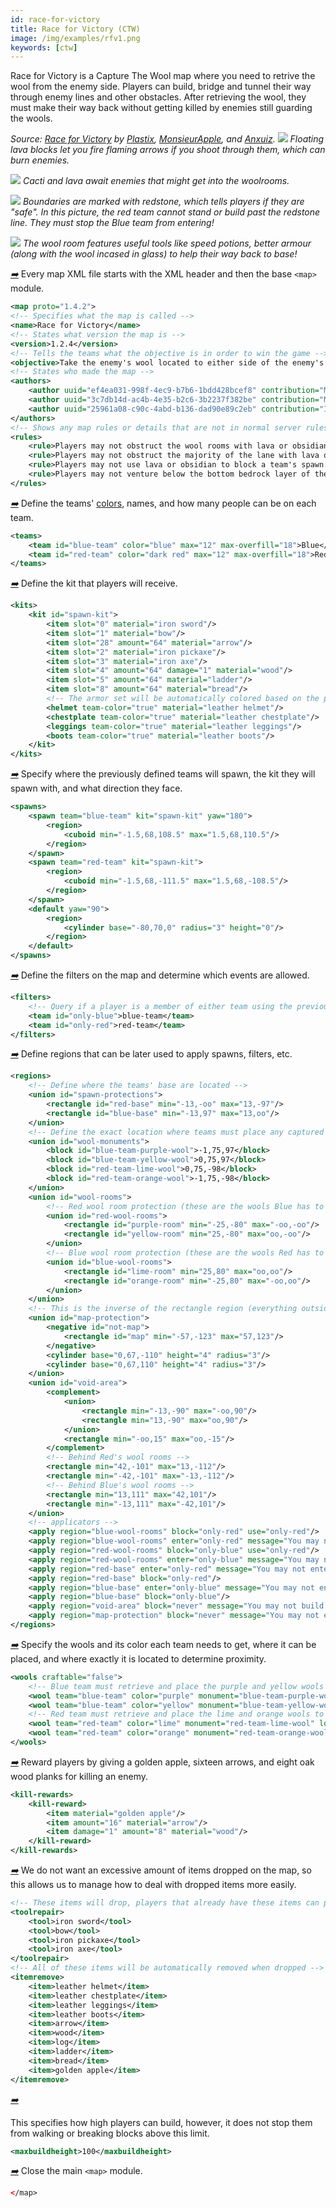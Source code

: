 ```yaml
---
id: race-for-victory
title: Race for Victory (CTW)
image: /img/examples/rfv1.png
keywords: [ctw]
---
```


Race for Victory is a Capture The Wool map where you need to retrive the wool from the enemy side.
Players can build, bridge and tunnel their way through enemy lines and other obstacles.
After retrieving the wool, they must make their way back without getting killed by enemies still guarding the
wools.

_Source: [Race for Victory](https://github.com/MCResourcePile/overcast-maps/tree/master/maps/race_for_victory) by [Plastix](https://github.com/Plastix),
[MonsieurApple](https://github.com/tonybruess), and [Anxuiz](https://github.com/steveanton)._
![](/img/examples/rfv1.png)
_Floating lava blocks let you fire flaming arrows if you shoot through them, which can burn enemies._

![](/img/examples/rfv2.png)
_Cacti and lava await enemies that might get into the woolrooms._

![](/img/examples/rfv3.png)
_Boundaries are marked with redstone, which tells players if they are "safe".
In this picture, the red team cannot stand or build past the redstone line. They must stop
the Blue team from entering!_

![](/img/examples/rfv4.png)
_The wool room features useful tools like speed potions, better armour (along with the wool incased in glass)
to help their way back to base!_

[<i className="icon-right">➡️</i>](/docs/modules/general/main)
Every map XML file starts with the XML header and then the base `<map>` module.

```xml
<map proto="1.4.2">
<!-- Specifies what the map is called -->
<name>Race for Victory</name>
<!-- States what version the map is -->
<version>1.2.4</version>
<!-- Tells the teams what the objective is in order to win the game -->
<objective>Take the enemy's wool located to either side of the enemy's base and place it in your victory monument.</objective>
<!-- States who made the map -->
<authors>
    <author uuid="ef4ea031-998f-4ec9-b7b6-1bdd428bcef8" contribution="Map design"/> <!-- Plastix -->
    <author uuid="3c7db14d-ac4b-4e35-b2c6-3b2237f382be" contribution="Map design and gameplay management"/> <!-- MonsieurApple -->
    <author uuid="25961a08-c90c-4abd-b136-dad90e89c2eb" contribution="Item management"/> <!-- Anxuiz -->
</authors>
<!-- Shows any map rules or details that are not in normal server rules which appears when running /map -->
<rules>
    <rule>Players may not obstruct the wool rooms with lava or obsidian.</rule>
    <rule>Players may not obstruct the majority of the lane with lava or obsidian.</rule>
    <rule>Players may not use lava or obsidian to block a team's spawn.</rule>
    <rule>Players may not venture below the bottom bedrock layer of the map.</rule>
</rules>
```

[<i className="icon-right">➡️</i>](/docs/modules/format/teams)
Define the teams' [colors](/docs/reference/misc/formatting#chat-colors), names, and how many people can be on each team.

```xml
<teams>
    <team id="blue-team" color="blue" max="12" max-overfill="18">Blue</team>
    <team id="red-team" color="dark red" max="12" max-overfill="18">Red</team>
</teams>
```

[<i className="icon-right">➡️</i>](/docs/modules/gear/kits)
Define the kit that players will receive.

```xml
<kits>
    <kit id="spawn-kit">
        <item slot="0" material="iron sword"/>
        <item slot="1" material="bow"/>
        <item slot="28" amount="64" material="arrow"/>
        <item slot="2" material="iron pickaxe"/>
        <item slot="3" material="iron axe"/>
        <item slot="4" amount="64" damage="1" material="wood"/>
        <item slot="5" amount="64" material="ladder"/>
        <item slot="8" amount="64" material="bread"/>
        <!-- The armor set will be automatically colored based on the player's team -->
        <helmet team-color="true" material="leather helmet"/>
        <chestplate team-color="true" material="leather chestplate"/>
        <leggings team-color="true" material="leather leggings"/>
        <boots team-color="true" material="leather boots"/>
    </kit>
</kits>
```

[<i className="icon-right">➡️</i>](/docs/modules/mechanics/spawns)
Specify where the previously defined teams will spawn, the kit they will spawn with, and what direction they face.

```xml
<spawns>
    <spawn team="blue-team" kit="spawn-kit" yaw="180">
        <region>
            <cuboid min="-1.5,68,108.5" max="1.5,68,110.5"/>
        </region>
    </spawn>
    <spawn team="red-team" kit="spawn-kit">
        <region>
            <cuboid min="-1.5,68,-111.5" max="1.5,68,-108.5"/>
        </region>
    </spawn>
    <default yaw="90">
        <region>
            <cylinder base="-80,70,0" radius="3" height="0"/>
        </region>
    </default>
</spawns>
```

[<i className="icon-right">➡️</i>](/docs/modules/mechanics/filters)
Define the filters on the map and determine which events are allowed.

```xml
<filters>
    <!-- Query if a player is a member of either team using the previously defined team ID -->
    <team id="only-blue">blue-team</team>
    <team id="only-red">red-team</team>
</filters>
```

[<i className="icon-right">➡️</i>](/docs/modules/mechanics/regions)
Define regions that can be later used to apply spawns, filters, etc.

```xml
<regions>
    <!-- Define where the teams' base are located -->
    <union id="spawn-protections">
        <rectangle id="red-base" min="-13,-oo" max="13,-97"/>
        <rectangle id="blue-base" min="-13,97" max="13,oo"/>
    </union>
    <!-- Define the exact location where teams must place any captured wools -->
    <union id="wool-monuments">
        <block id="blue-team-purple-wool">-1,75,97</block>
        <block id="blue-team-yellow-wool">0,75,97</block>
        <block id="red-team-lime-wool">0,75,-98</block>
        <block id="red-team-orange-wool">-1,75,-98</block>
    </union>
    <union id="wool-rooms">
        <!-- Red wool room protection (these are the wools Blue has to get) -->
        <union id="red-wool-rooms">
            <rectangle id="purple-room" min="-25,-80" max="-oo,-oo"/>
            <rectangle id="yellow-room" min="25,-80" max="oo,-oo"/>
        </union>
        <!-- Blue wool room protection (these are the wools Red has to get) -->
        <union id="blue-wool-rooms">
            <rectangle id="lime-room" min="25,80" max="oo,oo"/>
            <rectangle id="orange-room" min="-25,80" max="-oo,oo"/>
        </union>
    </union>
    <!-- This is the inverse of the rectangle region (everything outside of the rectangle) -->
    <union id="map-protection">
        <negative id="not-map">
            <rectangle id="map" min="-57,-123" max="57,123"/>
        </negative>
        <cylinder base="0,67,-110" height="4" radius="3"/>
        <cylinder base="0,67,110" height="4" radius="3"/>
    </union>
    <union id="void-area">
        <complement>
            <union>
                <rectangle min="-13,-90" max="-oo,90"/>
                <rectangle min="13,-90" max="oo,90"/>
            </union>
            <rectangle min="-oo,15" max="oo,-15"/>
        </complement>
        <!-- Behind Red's wool rooms -->
        <rectangle min="42,-101" max="13,-112"/>
        <rectangle min="-42,-101" max="-13,-112"/>
        <!-- Behind Blue's wool rooms -->
        <rectangle min="13,111" max="42,101"/>
        <rectangle min="-13,111" max="-42,101"/>
    </union>
    <!-- applicators -->
    <apply region="blue-wool-rooms" block="only-red" use="only-red"/>
    <apply region="blue-wool-rooms" enter="only-red" message="You may not enter your own wool room!"/>
    <apply region="red-wool-rooms" block="only-blue" use="only-red"/>
    <apply region="red-wool-rooms" enter="only-blue" message="You may not enter your own wool room!"/>
    <apply region="red-base" enter="only-red" message="You may not enter the enemy spawn!"/>
    <apply region="red-base" block="only-red"/>
    <apply region="blue-base" enter="only-blue" message="You may not enter the enemy spawn!"/>
    <apply region="blue-base" block="only-blue"/>
    <apply region="void-area" block="never" message="You may not build over the void!"/> <!-- Prevent void bridging (building out of bounds) -->
    <apply region="map-protection" block="never" message="You may not edit blocks in this area!"/>
</regions>
```

[<i className="icon-right">➡️</i>](/docs/modules/objectives/ctw)
Specify the wools and its color each team needs to get, where it can be placed, and where exactly it is located to determine proximity.

```xml
<wools craftable="false">
    <!-- Blue team must retrieve and place the purple and yellow wools to win -->
    <wool team="blue-team" color="purple" monument="blue-team-purple-wool" location="-49,69,-96"/>
    <wool team="blue-team" color="yellow" monument="blue-team-yellow-wool" location="48,69,-96"/>
    <!-- Red team must retrieve and place the lime and orange wools to win -->
    <wool team="red-team" color="lime" monument="red-team-lime-wool" location="48,69,95"/>
    <wool team="red-team" color="orange" monument="red-team-orange-wool" location="-49,69,95"/>
</wools>
```

[<i className="icon-right">➡️</i>](/docs/modules/gear/kill-rewards)
️Reward players by giving a golden apple, sixteen arrows, and eight oak wood planks for killing an enemy.

```xml
<kill-rewards>
    <kill-reward>
        <item material="golden apple"/>
        <item amount="16" material="arrow"/>
        <item damage="1" amount="8" material="wood"/>
    </kill-reward>
</kill-rewards>
```

[<i className="icon-right">➡️</i>](/docs/modules/gear/repair-remove-keep)
We do not want an excessive amount of items dropped on the map, so this allows us to manage
how to deal with dropped items more easily.

```xml
<!-- These items will drop, players that already have these items can pick it up and will be merged -->
<toolrepair>
    <tool>iron sword</tool>
    <tool>bow</tool>
    <tool>iron pickaxe</tool>
    <tool>iron axe</tool>
</toolrepair>
<!-- All of these items will be automatically removed when dropped -->
<itemremove>
    <item>leather helmet</item>
    <item>leather chestplate</item>
    <item>leather leggings</item>
    <item>leather boots</item>
    <item>arrow</item>
    <item>wood</item>
    <item>log</item>
    <item>ladder</item>
    <item>bread</item>
    <item>golden apple</item>
</itemremove>
```

[<i className="icon-right">➡️</i>](/docs/modules/environment/world#build-height)

This specifies how high players can build, however, it does not stop them from walking or breaking blocks above this limit.

```xml
<maxbuildheight>100</maxbuildheight>
```

[<i className="icon-right">➡️</i>](/docs/modules/general/main)
Close the main `<map>` module.

```xml
</map>
```
